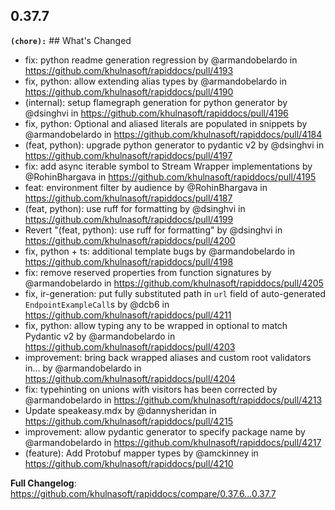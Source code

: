 ## 0.37.7
**`(chore):`** ## What's Changed
* fix: python readme generation regression by @armandobelardo in https://github.com/khulnasoft/rapiddocs/pull/4193
* fix, python: allow extending alias types by @armandobelardo in https://github.com/khulnasoft/rapiddocs/pull/4190
* (internal): setup flamegraph generation for python generator by @dsinghvi in https://github.com/khulnasoft/rapiddocs/pull/4196
* fix, python: Optional and aliased literals are populated in snippets by @armandobelardo in https://github.com/khulnasoft/rapiddocs/pull/4184
* (feat, python): upgrade python generator to pydantic v2 by @dsinghvi in https://github.com/khulnasoft/rapiddocs/pull/4197
* fix: add async iterable symbol to Stream Wrapper implementations by @RohinBhargava in https://github.com/khulnasoft/rapiddocs/pull/4195
* feat: environment filter by audience by @RohinBhargava in https://github.com/khulnasoft/rapiddocs/pull/4187
* (feat, python): use ruff for formatting by @dsinghvi in https://github.com/khulnasoft/rapiddocs/pull/4199
* Revert "(feat, python): use ruff for formatting" by @dsinghvi in https://github.com/khulnasoft/rapiddocs/pull/4200
* fix, python + ts: additional template bugs by @armandobelardo in https://github.com/khulnasoft/rapiddocs/pull/4198
* fix: remove reserved properties from function signatures by @armandobelardo in https://github.com/khulnasoft/rapiddocs/pull/4205
* fix, ir-generation: put fully substituted path in `url` field of auto-generated `EndpointExampleCall`s by @dcb6 in https://github.com/khulnasoft/rapiddocs/pull/4211
* fix, python: allow typing any to be wrapped in optional to match Pydantic v2 by @armandobelardo in https://github.com/khulnasoft/rapiddocs/pull/4203
* improvement: bring back wrapped aliases and custom root validators in… by @armandobelardo in https://github.com/khulnasoft/rapiddocs/pull/4204
* fix: typehinting on unions with visitors has been corrected by @armandobelardo in https://github.com/khulnasoft/rapiddocs/pull/4213
* Update speakeasy.mdx by @dannysheridan in https://github.com/khulnasoft/rapiddocs/pull/4215
* improvement: allow pydantic generator to specify package name by @armandobelardo in https://github.com/khulnasoft/rapiddocs/pull/4217
* (feature): Add Protobuf mapper types by @amckinney in https://github.com/khulnasoft/rapiddocs/pull/4210


**Full Changelog**: https://github.com/khulnasoft/rapiddocs/compare/0.37.6...0.37.7

